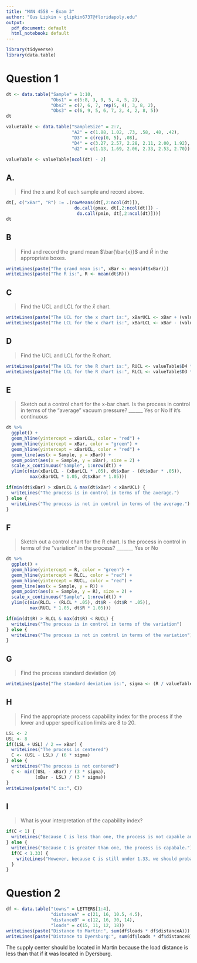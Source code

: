 ```yaml
---
title: "MAN 4558 ~ Exam 3"
author: "Gus Lipkin ~ glipkin6737@floridapoly.edu"
output:
  pdf_document: default
  html_notebook: default
---
```


```r
library(tidyverse)
library(data.table)
```

# Question 1

```r
dt <- data.table("Sample" = 1:10,
                 "Obs1" = c(5:8, 3, 9, 5, 4, 5, 2),
                 "Obs2" = c(7, 6, 7, rep(5, 4), 3, 8, 2),
                 "Obs3" = c(6, 9, 5, 6, 7, 2, 4, 2, 8, 5))
dt

valueTable <- data.table("SampleSize" = 2:7,
                         "A2" = c(1.88, 1.02, .73, .58, .48, .42),
                         "D3" = c(rep(0, 5), .08),
                         "D4" = c(3.27, 2.57, 2.28, 2.11, 2.00, 1.92),
                         "d2" = c(1.13, 1.69, 2.06, 2.33, 2.53, 2.70))

valueTable <- valueTable[ncol(dt) - 2]
```

## A. 
> Find the x and R of each sample and record above.

```r
dt[, c("xBar", "R") := .(rowMeans(dt[,2:ncol(dt)]),
                          do.call(pmax, dt[,2:ncol(dt)]) - 
                           do.call(pmin, dt[,2:ncol(dt)]))]
dt
```

## B
> Find and record the grand mean $\bar{\bar{x}}$ and $\bar{R}$ in the appropriate boxes.

```r
writeLines(paste("The grand mean is:", xBar <- mean(dt$xBar)))
writeLines(paste("The R is:", R <- mean(dt$R)))
```

## C
> Find the UCL and LCL for the $\bar{x}$ chart.

```r
writeLines(paste("The UCL for the x chart is:", xBarUCL <- xBar + (valueTable$A2 * R)))
writeLines(paste("The LCL for the x chart is:", xBarLCL <- xBar - (valueTable$A2 * R)))
```

## D
> Find the UCL and LCL for the R chart.

```r
writeLines(paste("The UCL for the R chart is:", RUCL <- valueTable$D4 * R))
writeLines(paste("The LCL for the R chart is:", RLCL <- valueTable$D3 * R))
```

## E
> Sketch out a control chart for the x-bar chart. Is the process in control in terms of the “average” vacuum pressure? ______ Yes or No
> If it's continuous

```r
dt %>%
  ggplot() +
  geom_hline(yintercept = xBarLCL, color = "red") +
  geom_hline(yintercept = xBar, color = "green") +
  geom_hline(yintercept = xBarUCL, color = "red") +
  geom_line(aes(x = Sample, y = xBar)) +
  geom_point(aes(x = Sample, y = xBar), size = 2) +
  scale_x_continuous("Sample", 1:nrow(dt)) + 
  ylim(c(min(xBarLCL - (xBarLCL * .05), dt$xBar - (dt$xBar * .05)), 
         max(xBarUCL * 1.05, dt$xBar * 1.05)))

if(min(dt$xBar) > xBarLCL & max(dt$xBar) < xBarUCL) {
  writeLines("The process is in control in terms of the average.")
} else {
  writeLines("The process is not in control in terms of the average.")
}
```

## F
> Sketch out a control chart for the R chart. Is the process in control in terms of the “variation” in the process? _______ Yes or No

```r
dt %>%
  ggplot() +
  geom_hline(yintercept = R, color = "green") +
  geom_hline(yintercept = RLCL, color = "red") +
  geom_hline(yintercept = RUCL, color = "red") +
  geom_line(aes(x = Sample, y = R)) +
  geom_point(aes(x = Sample, y = R), size = 2) +
  scale_x_continuous("Sample", 1:nrow(dt)) + 
  ylim(c(min(RLCL - (RLCL * .05), dt$R - (dt$R * .05)), 
         max(RUCL * 1.05, dt$R * 1.05)))

if(min(dt$R) > RLCL & max(dt$R) < RUCL) {
  writeLines("The process is in control in terms of the variation")
} else {
  writeLines("The process is not in control in terms of the variation")
}
```

## G
> Find the process standard deviation ($\sigma$)

```r
writeLines(paste("The standard deviation is:", sigma <- (R / valueTable$d2)))
```

## H
> Find the appropriate process capability index for the process if the lower and upper specification limits are 8 to 20.

```r
LSL <- 2
USL <- 8
if((LSL + USL) / 2 == xBar) { 
  writeLines("The process is centered")
  C <- (USL - LSL) / (6 * sigma) 
} else { 
  writeLines("The process is not centered")
  C <- min((USL - xBar) / (3 * sigma), 
           (xBar - LSL) / (3 * sigma))
}
writeLines(paste("C is:", C))
```


## I
> What is your interpretation of the capability index?

```r
if(C < 1) {
  writeLines("Because C is less than one, the process is not capable and process improvement should begin immediately.")
} else {
  writeLines("Because C is greater than one, the process is capabale.")
  if(C < 1.33) {
    writeLines("However, because C is still under 1.33, we should probably improve the process a bit more.")
  }
}
```


# Question 2
```r
df <- data.table("towns" = LETTERS[1:4],
                 "distanceA" = c(21, 16, 10.5, 4.5),
                 "distanceB" = c(12, 16, 30, 14),
                 "loads" = c(15, 11, 12, 18))
writeLines(paste("Distance to Martin:", sum(df$loads * df$distanceA)))
writeLines(paste("Distance to Dyersburg:", sum(df$loads * df$distanceB)))
```

The supply center should be located in Martin because the load distance is less than that if it was located in Dyersburg.
